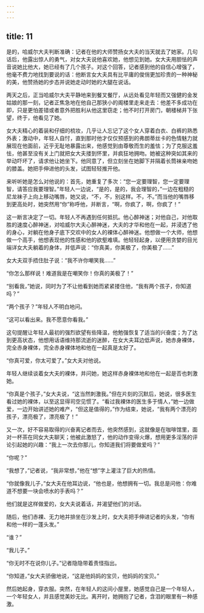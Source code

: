 ```yaml
---
---
---
```

title: 11
---



是的，哈威尔大夫判断准确：记者在他的大师赞扬女大夫的当天就去了她家。几句话后，他露出惊人的勇气，对女大夫说他喜欢她，他想见到她。女大夫用胆怯的声音说她比他大，她已经有了几个孩子。对这个回答，记者感到他的自信心增强了，他毫不费力地找到要说的话：他断言女大夫具有比平庸的俊俏更加珍贵的一种神秘的美，他赞扬她的步态并说她走动时她的大腿在说话。

两天之后，正当哈威尔大夫平静地来到餐叉餐厅，从远处看见年轻而又强健的金发姑娘的那一刻，记者正焦急地在他自己那狭小的阁楼里走来走去：他差不多成功在即，只是更怕差错或者意外把胜利从他这里窃走；他不时打开房门，朝楼梯井下张望，终于，他看见了她。

女大夫精心的着装和仔细的梳妆，几乎让人忘记了这个女人穿着白衣、白裤的熟悉外表；激动中，年轻人自忖，直到那时他才仅仅预感到的弗朗蒂丝卡的色情魅力就展现在他面前，近乎无耻地暴露出来，他感觉到由尊敬而生的羞怯；为了克服这羞怯，他甚至没有关上门就把女大夫搂到怀里，并疯狂地拥吻。她被这种突如其来的举动吓坏了，请求他让她坐下。他同意了，但立刻坐在她脚下并隔着长筒袜亲吻她的膝盖。她把手伸进他的头发，试图轻轻推开他。

来听听她是怎么对他说的：首先，她重复了多次：“您一定要理智，您一定要理智，请答应我要理智。”年轻人一边说，“是的，是的，我会理智的，”一边在粗糙的尼龙袜子上向上移动嘴唇，她又说，“不，不，别这样。不，不。”而当他的嘴唇移到更高处时，她突然用“你”称呼他，并断言，“啊，你疯了，啊，你疯了！”

这一断言决定了一切。年轻人不再遇到任何抵抗。他心醉神迷；对他自己，对他取胜的速度心醉神迷，对哈威尔大夫心醉神迷，大夫的才华和他在一起，并浸透了他的身心，对躺在他身子底下交欢中的女人的裸体心醉神迷。他想做一个大师，他想做一个高手，他想表现他的性感和他的欲壑难填。他轻轻起身，以便用贪婪的目光端详女大夫躺着的身体，并低声说：“你真美，你美极了，你美极了……”

女大夫双手捂住肚子说：“我不许你嘲笑我……”

“你怎么那样说！难道我是在嘲笑你！你真的美极了！”

“别看我，”她说，同时为了不让他看到她而紧紧搂住他，“我有两个孩子，你知道吗？”

“两个孩子？”年轻人不明白地问。

“这可以看出来。我不愿意你看我。”

这句提醒让年轻人最初的强烈欲望有些降温，他勉强恢复了适当的兴奋度；为了达到更高状态，他想用话语维持那流逝的迷醉，在女大夫耳边低声说，她赤身裸体，完全赤身裸体，完全赤身裸体地和他在一起真是太好了。

“你真可爱，你太可爱了。”女大夫对他说。

年轻人继续谈着女大夫的裸体，并问她，她这样赤身裸体地和他在一起是否也刺激她。

“你真是个孩子，”女大夫说，“这当然刺激我。”但在片刻的沉默后，她说，很多医生看过她的裸体，以至这显得司空见惯了。“看过我裸体的医生多于情人，”她一边做爱，一边开始讲述她的难产，“但这是值得的，”作为结束，她说，“我有两个漂亮的孩子，漂亮极了，漂亮极了！”

又一次，好不容易取得的兴奋离记者而去，他突然感到，这就像是在咖啡馆里，面对一杯茶在同女大夫聊天；他被此激怒了，他的动作变得火爆，想用更多淫荡的评论引起她的兴趣：“我上一次去你那儿，你知道我们将要做爱吗？”

“你呢？”

“我想了，”记者说，“我非常想，”他在“想”字上灌注了巨大的热情。

“你就像我儿子，”女大夫在他耳边说，“他也是，他想拥有一切。我总是问他：你难道不想要一块会喷水的手表吗？”

他们就是这样做爱的，女大夫说着话，并渴望他们的对话。

随后，他们赤裸、无力地并排坐在沙发上时，女大夫把手伸进记者的头发，“你有和他一样的一蓬头发。”

“谁？”

“我儿子。”

“你无时不在说你儿子。”记者隐隐带着责怪指出。

“你知道，”女大夫骄傲地说，“这是他妈妈的宝贝，他妈妈的宝贝。”

然后她起身，穿衣服。突然，在年轻人的这间小屋里，她感觉自己是一个年轻人，一个年轻女人，并且感觉美妙无比。离开时，她拥抱了记者，含泪的眼里有一种感激。